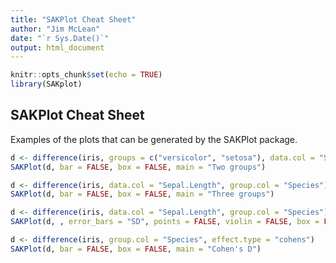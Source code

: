 ```yaml
---
title: "SAKPlot Cheat Sheet"
author: "Jim McLean"
date: "`r Sys.Date()`"
output: html_document
---
```


```r
knitr::opts_chunk$set(echo = TRUE)
library(SAKplot)
```

## SAKPlot Cheat Sheet

Examples of the plots that can be generated by the SAKPlot package.

```r
d <- difference(iris, groups = c("versicolor", "setosa"), data.col = "Sepal.Length", group.col = "Species")
SAKPlot(d, bar = FALSE, box = FALSE, main = "Two groups")
```

```r
d <- difference(iris, data.col = "Sepal.Length", group.col = "Species")
SAKPlot(d, bar = FALSE, box = FALSE, main = "Three groups")
```

```r
d <- difference(iris, data.col = "Sepal.Length", group.col = "Species")
SAKPlot(d, , error_bars = "SD", points = FALSE, violin = FALSE, box = FALSE, main = "Bar chart with std. deviation")
```

```r
d <- difference(iris, group.col = "Species", effect.type = "cohens")
SAKPlot(d, bar = FALSE, box = FALSE, main = "Cohen's D")
```


